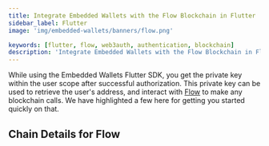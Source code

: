```yaml
---
title: Integrate Embedded Wallets with the Flow Blockchain in Flutter
sidebar_label: Flutter
image: 'img/embedded-wallets/banners/flow.png'

keywords: [flutter, flow, web3auth, authentication, blockchain]
description: 'Integrate Embedded Wallets with the Flow Blockchain in Flutter | Embedded Wallets'
---
```



While using the Embedded Wallets Flutter SDK, you get the private key within the user scope after successful authorization. This private key can be used to retrieve the user's address, and interact with [Flow](https://ethereum.org/) to make any blockchain calls. We have highlighted a few here for getting you started quickly on that.

## Chain Details for Flow

<ChainDetailsFlow />

<EVMInteraction />
